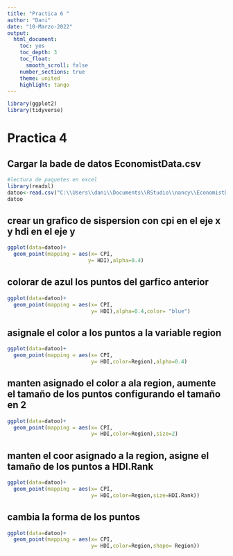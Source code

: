 ```yaml
---
title: "Practica 6 "
author: "Dani"
date: "10-Marzo-2022"
output: 
  html_document:
    toc: yes
    toc_depth: 3
    toc_float:
      smooth_scroll: false
    number_sections: true
    theme: united 
    highlight: tango
---
```

```r
library(ggplot2)
library(tidyverse)
```
# Practica 4
## Cargar la bade de datos EconomistData.csv
```r
#lectura de paquetes en excel
library(readxl)
datoo<-read.csv("C:\\Users\\dani\\Documents\\RStudio\\nancy\\EconomistData.csv")
datoo
```
## crear un grafico de sispersion con cpi en el eje x y hdi en el eje y
```r
ggplot(data=datoo)+
  geom_point(mapping = aes(x= CPI, 
                          y= HDI),alpha=0.4)
```
## colorar de azul los puntos del garfico anterior 
```r
ggplot(data=datoo)+
  geom_point(mapping = aes(x= CPI, 
                           y= HDI),alpha=0.4,color= "blue")
```
## asignale el color a los puntos a la variable region 
```r
ggplot(data=datoo)+
  geom_point(mapping = aes(x= CPI, 
                           y= HDI,color=Region),alpha=0.4)

```
## manten asignado el color a ala region, aumente el tamaño de los puntos configurando el tamaño en 2 
```r
ggplot(data=datoo)+
  geom_point(mapping = aes(x= CPI, 
                           y= HDI,color=Region),size=2)
```
## manten el coor asignado a la region, asigne el tamaño de los puntos a HDI.Rank
```r
ggplot(data=datoo)+
  geom_point(mapping = aes(x= CPI, 
                           y= HDI,color=Region,size=HDI.Rank))

```
## cambia la forma de los puntos 
```r
ggplot(data=datoo)+
  geom_point(mapping = aes(x= CPI, 
                           y= HDI,color=Region,shape= Region))
```
